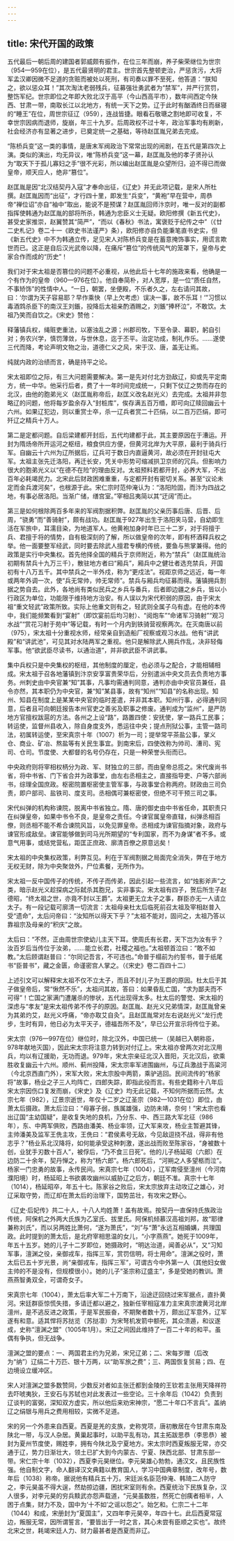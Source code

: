 ```yaml
---
---
---
```

title: 宋代开国的政策
---




五代最后一朝后周的建国者郭威颇有振作，在位三年而崩，养子柴荣继位为世宗（954—959在位），是五代最贤明的君主。世宗首先整顿吏治，严惩贪污，大将军孟汉卿因微不足道的贪赃而被处以死刑，有司奏以罪不至死，他答道：“朕知之，欲以惩众耳！”其次淘汰老弱残兵，征募强壮勇武者为“禁军”，并严行赏罚，整饬军纪。世宗即位之年即大败北汉于高平（今山西高平市），数年间西定今陕西、甘肃一带，南取长江以北地方，有统一天下之势。辽于此时有酗酒终日而昼寝的“睡王”在位，周世宗征辽（959），连战皆捷。眼看石敬瑭之割地即可收复，不幸世宗因病而退师，旋崩，年三十九岁。后周政权不过十年，政治军事均有刷新，社会经济亦有显著之进步，已奠定统一之基础，等待赵匡胤兄弟去完成。

“陈桥兵变”这一类的事情，是唐末军阀政治下常常出现的闹剧，在五代是第四次上演。类似的演出，均无异议，唯“陈桥兵变”这一幕，赵匡胤及他的孝子贤孙认为“取天下于孤儿寡妇之手”很不光彩，所以编出赵匡胤是众望所归，迫不得已而做皇帝，顺天应人，绝非“篡位”。

赵匡胤是因“北汉结契丹入寇”才奉命出征，《辽史》并无此项记载，是宋人所杜撰。赵匡胤因而“出征”，才行四十里，即发生“兵变”，“黄袍”早在营中，周恭帝“禅位诏”亦自“袖中”取出，能说不是预谋？赵匡胤回师汴京时，唯一反对的副都指挥使韩通为赵匡胤的部将所杀，韩通为忠臣义士无疑。欧阳修撰《新五代史》，甚受史家推崇，赵翼赞其“简严”，“而以《春秋》书法，寓褒贬于纪传之中”（《廿二史札记》卷二十一《欧史书法谨严》条），欧阳修亦自负能秉笔直书史实，但《新五代史》中不为韩通立传，足见宋人对陈桥兵变是在蓄意掩饰事实，用谎言欺世而已。这正是自后汉光武帝以降，在痛斥“篡位”的传统风气的笼罩下，皇帝与史家合作而成的“历史”！

我们对于宋太祖是否篡位的问题不必重视，从他此后十七年的施政来看，他确是一个有作为的皇帝（960—976在位）。他自奉简朴，对人宽厚，是一位“质任自然，不事矫饰”的性情中人。“一日，朝罢，坐便殿，不乐者久之，左右请问其故，曰：‘尔谓为天子容易耶？早作乘快（早上欠考虑）误决一事，故不乐耳！’”习惯以毒酒鸩杀臣下的南汉王刘鋹，投降后太祖亲酌酒赐之，刘鋹“捧杯泣”，不敢饮。太祖乃笑而自饮之。《宋史》赞他：

释藩镇兵权，绳赃吏重法，以塞浊乱之源；州郡司牧，下至令录、幕职，躬自引对；务农兴学，慎罚薄敛，与世休息，迄于丕平。治定功成，制礼作乐。……遂使三代而降，考论声明文物之治，道德仁义之风，宋于汉、唐，盖无让焉。

纯就内政的治绩而言，确是持平之论。

宋太祖即位之际，有三大问题需要解决。第一是先对付北方劲敌辽，抑或先平定南方，统一中华。他采行后者，费了十一年时间完成统一，只剩下仗辽之势而存在的北汉，由他的胞弟光义（赵匡胤称帝后，赵匡义改名赵光义）去完成。太祖并非忽略辽的问题，他将每岁盈余存入“封桩库”，俟存满五百万缗，即可向辽赎回幽云十六州。如果辽犯边，则以重赏士卒，杀一辽兵者赏二十匹绢，以二百万匹绢，即可歼辽之精兵十万人。

第二是定都问题。自后梁建都开封后，五代均建都于此，其主要原因在于漕运。开封为隋炀帝所开运河之枢纽，粮食供应方便，但黄河北岸为大平原，最利于骑兵行军。自幽云十六州为辽所据后，辽兵可于数日内直逼黄河，故必须在开封驻屯大军。太祖主张先迁洛阳，再迁长安，凭关中形势可缩减拱卫京师的冗兵。但影响力很大的胞弟光义以“在德不在险”的理由反对。太祖预料若都开封，必养大军，不出百年必耗竭民力。北宋此后财政困难重重，与定都开封有密切关系。甚至“议论未定而金兵渡河矣”，也根源于此。宋仁宗时范仲淹认为：“洛阳险固，而汴为四战之地，有事必居洛阳。当渐广储，缮宫室。”宰相吕夷简以其“迂阔”而止。

第三是如何根除两百多年来的军阀割据积弊。赵匡胤的父亲历事后唐、后晋、后周，“骁勇”而“善骑射”，颇有战功。赵匡胤于927年出生于洛阳夹马营，自幼即生活在军旅中，耳濡目染，为地道军人。他黄袍加身时年已三十二岁，对于将擅于兵、君擅于将的情势，自有极深刻的了解，所以做皇帝的次年，即有杯酒释兵权之举。他一面要整军经武，同时要去除武人擅君专横的传统，要鱼与熊掌兼得。他的政策是实行中央集权。首先他择全国的精兵于京师附近，称为“禁兵”（赵匡胤统治初期有禁兵十九万三千），散驻地方者曰“厢兵”，厢兵中之健壮者选充禁兵，开国初有十八万五千。其中禁兵之一半外戍，称为“更戍法”。视距京师之远近，每一年或两年外调一次，使“兵无常帅，帅无常师”。禁兵与厢兵均征募而得。藩镇拥兵割据之势自去。此外，各地尚有类似民兵之乡兵与番兵，后者即边疆之乡兵，皆以小行政区为单位，功能限于维持地方治安。有人误以为宋代积弱的原因，由于宋太祖“重文轻武”政策所致。实际上他重文则有之，轻武则全属子乌有虚。在他的本传中，我们能频繁看到“宴射”（即饮宴前后均习射）、“阅炮车”“命诸军习骑射”“观习水战”“赏花习射于苑中”等记载，有时一个月内到铁骑营视察两次。在灭南唐以前（975），宋太祖十分重视水师，经常亲自到造船厂视察或观习水战。他有“讲武殿”和“讲武池”，可见其对水陆两军之重视。他只是解除武人拥兵作乱，决非轻侮军事。他“欲武臣尽读书，以通治道”，并非欲武臣不讲武事。

集中兵权只是中央集权的枢纽，其他制度的厘定，也必须与之配合，才能相辅相成。宋太祖于召各地藩镇到汴京安享富贵荣华后，分别遣派中央文员去负责地方事务。州刺史由中央官兼“知”其事，凡事均需通判同意，通判亦由中央官员兼任，县令亦然，其本职仍为中央官，兼“知”某县事，故有“知州”“知县”的名称出现。知州、知县在制度上是某某中央官的临时差遣，并非其本职。知州行事，必得通判同意，后者且可向朝廷报告本州官吏之善劣及职事之修废。通判成为“监州”，是严防地方官擅权跋扈的方法。各州之上设“路”，路置四使：安抚使，掌一路兵工民事；转运使，监督州县收入，除自身度支外，悉运往中央；提点刑狱公事，主管一路司法，初属转运使，至宋真宗十年（1007）析为一司；提举常平茶盐公事，掌义仓、商业、矿冶、熬盐等有关民生事宜。到南宋后，四使改称为帅司、漕司、宪司、仓司。节度使、大都督的名号仍存在，只是一种荣誉头衔而已。

中央政府则将宰相权柄分为政、军、财独立的三部，而由皇帝总揽之。宋代废尚书省，将中书省、门下省合并为政事堂，由左右丞相主之，直接指导吏、户等六部尚书，综理全国庶政。枢密院置枢密使主管军事，与政事堂合称两府。财政由三司负责，即户部司、盐铁司、度支司。丞相偶可兼枢密使，但绝不可干预三司之事。

宋代纠弹的机构称谏院，脱离中书省独立。隋、唐的御史由中书省任命，其职责只在纠弹皇帝，如果中书令不良，是皇帝之责任。今谏官属皇帝直辖，纠弹丞相百僚，则丞相不能不希合谏院风旨，以免见罪皇帝。丞相成为谏官指摘对象，政府与谏官形成敌垒。谏官能够做到司马光所期望的“专利国家，而不为身谋”者不多。或意气用事，或结党营私，距匡正庶政、廓清百僚之原意远矣！

宋太祖的中央集权政策，利弊互见。利在于军阀割据之局面完全消失，弊在于地方无权无财，除为中央聚敛外，尸位素餐，无所作为。

宋太祖一反中国传子的传统，不传子而传弟，因此引起一些流言，如“烛影斧声”之类，暗示赵光义趁探病之际弑杀其胞兄，实非事实。宋太祖有四子，贺后所生子赵德昭，“终太祖之世，亦竟不封以王爵”。太祖更无立太子之事，群臣亦无一人请立太子。有一段记载可廓清一切流言：太祖母亲杜太后临死前召太祖及宰相赵普入受“遗命”，太后问帝曰：“汝知所以得天下乎？”太祖不能对，固问之，太祖乃答以靠祖宗及母亲的“积庆”之故。

太后曰：“不然，正由周世宗使幼儿主天下耳。使周氏有长君，天下岂为汝有乎？汝百岁后当传位于汝弟，……能立长君，社稷之福也。”太祖顿首泣曰：“敢不如教。”太后顾谓赵普曰：“尔同记吾言，不可违也。”命普于榻前为约誓书，普于纸尾书“臣普书”，藏之金匮，命谨密宫人掌之。（《宋史》卷二百四十二）

上述引文可以解释宋太祖不仅不立太子，而且不封儿子为王爵的原因。杜太后于其子做皇帝后，常“愀然不乐”，太祖问其故，答曰：如果昏乱亡国，“求为鄙夫而不可得”！亡国之家满门遭屠杀的惨状，五代出现得太多。杜太后的警觉、宋太祖的深虑与“孝友”是宋太祖传弟不传子的原因。赵匡胤、赵光义兄弟情深，赵匡胤曾亲为其弟灼艾，赵光义呼痛，“帝亦取艾自灸”。且赵匡胤常对左右说赵光义“龙行虎步，生时有异，他日必为太平天子，德福吾所不及”，早已公开宣示将传位于弟。

宋太宗（976—997在位）继位时，除北汉外，中国已统一（吴越已入朝称臣，978年献地灭国），因此宋太宗将注意力转到对付辽上。宋太祖亦曾两次对北汉用兵，均以有辽援助，无功而退。979年，宋太宗亲征北汉入晋阳，灭北汉后，欲乘胜收复幽云十六州。顺州、蓟州投降，宋太宗率军进围幽州，与辽兵激战于高粱河（今北京西直门外），宋军大败，宋太宗股中两箭，乘驴逃回。民间流传的“杨家将”故事，杨业之子三人均阵亡，四郎失踪，即指此役而言。有些史籍称十八年后宋太宗因伤口复发而崩，《宋史》及《辽史》均无此记载，不知何所据而云然。太宗七年（982），辽景宗逝世，年仅十二岁之辽圣宗（982—1031在位）即位，由萧太后摄政。萧太后泣曰：“母寡子弱，族属雄强，边防未靖，奈何！”宋太宗也看出辽国“主幼国疑”，是收复失地的良机，乃分东、中、西三路大军北征（986年），东、中两军俱败，西路由潘美、杨业率领，辽大军来攻，杨业主暂避其锋，主帅潘美及监军王侁主攻，王侁曰：“君侯素号无敌，今见敌逗挠不战，得非有他志乎？”杨业系北汉降将，如何能承受这种刺激，遂出战而败至陈家谷，“身被数十创，业犹手刃数十百人”，被俘后，“乃不食三日死”。他的儿子杨延昭（六郎）在边防二十余年，契丹惮之，称为“杨六郎”。杨六郎死后，“河朔之人多望柩而泣”。杨家一门忠勇的故事，永传民间。宋真宗七年（1004），辽军南侵至澶州（今河南濮阳境）时，杨延昭上书欲袭攻幽州以威胁辽之后方，朝廷不准。真宗十七年（1014），杨延昭卒，年五十七。陈家谷之败后，宋太宗放弃主动攻辽之雄心，对辽采取守势，而辽却在萧太后的治理下，国势茁壮，有攻宋之野心。

《辽史·后妃传》共二十人，十八人均姓萧！盖有故焉。按契丹一直保持氏族政治传统，阿保机之外两大氏族为乙室氏、拔里氏。阿保机倾慕汉高祖刘邦，故“耶律兼称刘氏”，而以另两姓比萧何，“遂为萧氏”，“刘”与“萧”永远互相婚媾，共理国政。此时提到的萧太后，是北府宰相思温的女儿，“小字燕燕”。她死于1009年，年五十五岁。她的儿子十二岁即位，她摄政时，“明达治道，闻善必从”，又“习知军事，澶渊之役，亲御戎车，指挥三军，赏罚信明，将士用命”。澶渊之役时，萧太后已五十岁光景，尚“亲御戎车，指挥三军”，可谓古今中外第一人（其他妇女做主帅的不是没有，但规模很小）。她的儿子“圣宗称辽盛主”，多是受她的教训。萧燕燕智勇双全，可谓奇女子。

宋真宗七年（1004），萧太后率大军二十万南下，沿途迂回绕过宋军据点，直扑黄河。宋廷群臣惊慌失措，多请迁都以避之，独新任宰相寇准力主宋真宗渡黄河北岸澶州，是不逃反进之政策，于是军民振奋，不期聚者数十万，颇出辽军意外，辽军遂有和意。适其悍将苏挞览（苏挞凛）为宋弩机发箭中额死，其众溃遁，和议遂成，史称“澶渊之盟”（1005年1月）。宋辽之间因此维持了一百二十年的和平。虽偶有争执，但无战争。

澶渊之盟的要点：一、两国君主约为兄弟，宋兄辽弟；二、宋每岁赠（后改为“纳”）辽绢二十万匹、银十万两，以“助军旅之费”；三、两国恢复贸易；四、在边境设立缓冲区。

宋人对澶渊之盟多数赞同，少数反对者如主张迁都到金陵的王钦若主张用天降祥符去吓唬夷狄，王安石与苏轼也对此发表过一些空论。三十余年后（1042）负责到辽谈判的富弼，深知双方虚实，所以他后来劝宋神宗，“愿二十年口不言兵”。盖纳辽之绢银与用兵之费用相较，实微不足道。

宋的另一个外患来自西夏。西夏是羌的支族，史称党项，唐初散居在今甘肃东南及陕北一带，与汉人杂居。黄巢起事时，以助平乱有功，其主拓跋思恭（李思恭）被封为夏州节度使，赐姓李，拥有今陕北及宁夏地方。宋太宗时西夏叛服无常，亦交通于辽，势力日渐壮大，领土已扩大到今内蒙古、宁夏、陕西北部、甘肃东部一带。宋仁宗十年（1032），西夏李元昊继位。李元昊雄心勃勃，通汉文，且民族性强。他自制文字，命人翻译汉文典籍以教育国人，学习中国典章制度，改年号，数年后（1038）称帝。据说他有精兵五十万。宋廷派名臣范仲淹、韩琦二人防守之，李元昊虽不得大逞，然劫掠边疆，困扰宋室则有余。西夏统治下民族复杂，汉人很多，对李元昊的穷兵黩武亦怨声载道，“元昊虽数胜，然死亡创痍者相半，人困于点集，财力不及，国中为‘十不如’之谣以怨之”。始乞和。仁宗二十二年（1044）和成，宋册封为“夏国主”，又四年李元昊卒，年四十七。此后西夏常寇边，叛服无常，因所谓誓言，“要皆出于一时之言，其心未尝有臣顺之实也”。故终北宋之世，耗竭宋廷人力、财力最甚者是西夏而非辽。